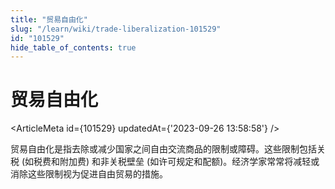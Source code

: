 ```yaml
---
title: "贸易自由化"
slug: "/learn/wiki/trade-liberalization-101529"
id: "101529"
hide_table_of_contents: true
---
```



# 贸易自由化

<ArticleMeta id={101529} updatedAt={'2023-09-26 13:58:58'} />
<div className='border-solid border-b border-t-0 my-4 border-[var(--ifm-color-gray-300)]' />

贸易自由化是指去除或减少国家之间自由交流商品的限制或障碍。这些限制包括关税 (如税费和附加费) 和非关税壁垒 (如许可规定和配额)。经济学家常常将减轻或消除这些限制视为促进自由贸易的措施。
